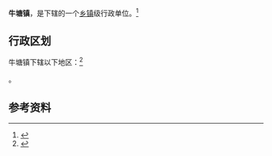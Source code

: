 {{Notability Unreferenced |time=2017-08-22T15:15:34+00:00}}
{{Expand|time=2017-08-22T15:15:34+00:00}}
{{中国乡级行政区|32/04/12/102/000}}

'''牛塘镇'''，是{{PRC admin/fullname|32/04/12/102/000|3}}下辖的一个[[乡镇|乡镇]]级行政单位。<ref>{{PRC admin/ref sgc|{{PRC admin/parent|32/04/12/102/000}}}}</ref>

== 行政区划 ==

牛塘镇下辖以下地区：<ref>{{PRC admin/ref sgc|32/04/12/102/000}}</ref>

{{PRC admin/children|32/04/12/102/000}}。

== 参考资料 ==

{{reflist}}

{{行政区划小作品}}
{{PRC admin/navcat|32/04/12/102/000}}